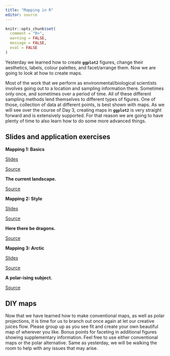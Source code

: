 ```yaml
---
title: "Mapping in R"
editor: source
---
```


```r
knitr::opts_chunk$set(
  comment = "R>", 
  warning = FALSE, 
  message = FALSE,
  eval = FALSE
)
```

Yesterday we learned how to create **`ggplot2`** figures, change their aesthetics, labels, colour palettes, and facet/arrange them. Now we are going to look at how to create maps. 

Most of the work that we perform as environmental/biological scientists involves going out to a location and sampling information there. Sometimes only once, and sometimes over a period of time. All of these different sampling methods lend themselves to different types of figures. One of those, collection of data at different points, is best shown with maps. As we will see over the course of Day 3, creating maps in **`ggplot2`** is very straight forward and is extensively supported. For that reason we are going to have plenty of time to also learn how to do some more advanced things. 

## Slides and application exercises

::: slide-deck
**Mapping 1: Basics**

::: slides
[Slides](https://face-it-project.github.io/R_workshop/course_material/_slides/maps_1_basics.html)
:::

::: source
[Source](https://github.com/FACE-IT-project/R_workshop/tree/main/course_material/_slides/maps_1_basics.qmd)
:::
:::

::: application-exercise
**The current landscape.**

::: source
[Source](https://github.com/FACE-IT-project/R_workshop/tree/main/course_material/exercises/maps_1_basics.R)
:::
:::

::: slide-deck
**Mapping 2: Style**

::: slides
[Slides](https://face-it-project.github.io/R_workshop/course_material/_slides/maps_2_style.html)
:::

::: source
[Source](https://github.com/FACE-IT-project/R_workshop/tree/main/course_material/_slides/maps_2_style.qmd)
:::
:::

::: application-exercise
**Here there be dragons.**

::: source
[Source](https://github.com/FACE-IT-project/R_workshop/tree/main/course_material/exercises/maps_2_style.R)
<!-- BONUS: add images to map. -->
:::
:::

::: slide-deck
**Mapping 3: Arctic**

::: slides
[Slides](https://face-it-project.github.io/R_workshop/course_material/_slides/maps_3_Arctic.html)
:::

::: source
[Source](https://github.com/FACE-IT-project/R_workshop/tree/main/course_material/_slides/maps_3_Arctic.qmd)
:::
:::

::: application-exercise
**A polar-ising subject.**

::: source
[Source](https://github.com/FACE-IT-project/R_workshop/tree/main/course_material/exercises/maps_3_Arctic.R)
:::
:::

## DIY maps

Now that we have learned how to make conventional maps, as well as polar projections, it is time for us to branch out once again at let our creative juices flow. Please group up as you see fit and create your own beautiful map of wherever you like. Bonus points for faceting in additional figures showing supplementary information. Feel free to use either conventional maps or the polar alternative. Same as yesterday, we will be walking the room to help with any issues that may arise.

